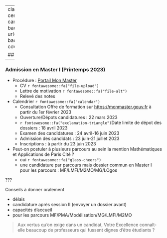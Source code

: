 
---
class: inverse, top, center
name: e-candidat
background-image: url('./img/wallace.jpg')
background-size: cover

## Postuler


---

### Admission en Master I (Printemps 2023)

- Procédure : [Portail Mon Master](https::monmaster.gouv.fr)
  + CV  `r fontawesome::fa("file-upload")`
  + Lettre de motivation `r fontawesome::fa("file-alt")`
  + Relevé des notes 

- Calendrier `r fontawesome::fa("calendar")`
  - Consultation Offre de formation sur [https://monmaster.gouv.fr](https://monmaster.gouv.fr) à partir du 1er février 2023
  - Ouverture/Dépots candidatures : 22 mars 2023
  - `r fontawesome::fa("exclamation-triangle")`Date limite de dépot des dossiers : 18 avril 2023
  - Examen des candidatures :  24 avril-16 juin 2023
  - Admission des candidats :  23 juin-21 juillet 2023
  - Inscriptions : à partir du 23 juin 2023
  
- Peut-on postuler à plusieurs parcours au sein la mention Mathématiques et Applications de Paris Cité ?
  - oui `r fontawesome::fa("glass-cheers")`
  - une candidature par parcours mais dossier commun en Master I pour les parcours : MF/LMFI/M2MO/MG/LOgos


???

Conseils à donner oralement

- délais
- candidature après session II (envoyer un dossier avant)
- capacités d'accueil
- pour les parcours MF/PMA/Modélisation/MG/LMFI/M2MO


> Aux vertus qu'on exige dans un candidat, Votre Excellence connaît-elle beaucoup de professeurs qui fussent dignes d'être étudiants ?